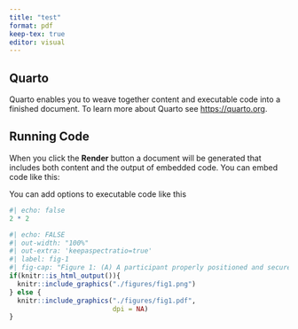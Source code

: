 ```yaml
---
title: "test"
format: pdf
keep-tex: true
editor: visual
---
```


## Quarto

Quarto enables you to weave together content and executable code into a finished document. To learn more about Quarto see <https://quarto.org>.

## Running Code

When you click the **Render** button a document will be generated that includes both content and the output of embedded code. You can embed code like this:

You can add options to executable code like this

```r
#| echo: false
2 * 2
```


```r
#| echo: FALSE
#| out-width: "100%"
#| out-extra: 'keepaspectratio=true'
#| label: fig-1
#| fig-cap: "Figure 1: (A) A participant properly positioned and secured in the adjustable cradle and engaging the trigger-like mechanism. (B) A close-up image of the trigger mechanism and the vibrotactile stimulator embedded in a neoprene wrist band. (C) A participant completing the ramp-and-hold task with visual feedback provided. (D) Magnified and enhanced image of visual feedback indicating the target 20% MVC level, the prompt to apply force and reach target level ('Ramp Up'), the duration of the force stabilization task, the middle 5 seconds of data used for the RMS error calculation, and the completion of the trial ('End')."
if(knitr::is_html_output()){
  knitr::include_graphics("./figures/fig1.png")
} else {
  knitr::include_graphics("./figures/fig1.pdf",
                          dpi = NA)
}
```

